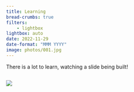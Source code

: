 ```yaml
---
title: Learning
bread-crumbs: true
filters:
    - lightbox
lightbox: auto
date: 2022-11-29
date-format: "MMM YYYY"
image: photos/001.jpg
---
```


There is a lot to learn, watching a slide being built! 

::: {style="display: grid;grid-template-columns: repeat(auto-fill, minmax(250px, 1fr));grid-gap: 1em;"}


![](photos/001.jpg){group="my-gallery"}

:::
